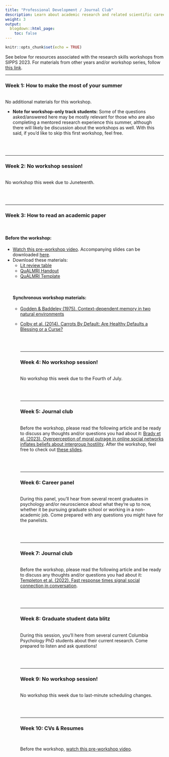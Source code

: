 ```yaml
---
title: "Professional Development / Journal Club"
description: Learn about academic research and related scientific careers, as well as how to digest and think critically about contemporary journal articles.
weight: 3
output:
  blogdown::html_page:
    toc: false
---
```


```r
knitr::opts_chunk$set(echo = TRUE)
```

See below for resources associated with the research skills workshops from SIPPS 2023. For materials from other years and/or workshop series, follow [this link](/workshops).

<hr>

### Week 1: How to make the most of your summer
<br>
No additional materials for this workshop.
<p>
<ul>
<li>**Note for workshop-only track students:** Some of the questions asked/answered here may be mostly relevant for those who are also completing a mentored research experience this summer, although there will likely be discussion about the workshops as well. With this said, if you'd like to skip this first workshop, feel free.
</ul>
<br><br>
<hr>

### Week 2: No workshop session!
<br>
No workshop this week due to Juneteenth.

<br><br>
<hr>

### Week 3: How to read an academic paper
<br>

#### Before the workshop:
<p>
<ul>
<li>[Watch this pre-workshop video](https://youtu.be/XKrSwonwLL0){target="_blank"}. Accompanying slides can be downloaded <a href="/workshop_files/2023/prof-dev/ResearchPaper_slides.pdf" download>here</a>.
<li>Download these materials:
<ul>
<li><a href="/workshop_files/2023/prof-dev/LitReview_Table.xlsx" download>Lit review table</a>
<li><a href="/workshop_files/2023/prof-dev/LitReviewOutline-QuALMRI_Handout.pdf" download>QuALMRI Handout</a>
<li><a href="/workshop_files/2023/prof-dev/LitReviewOutline-QuALMRI_Template.docx" download>QuALMRI Template</a>
</ul
</ul>
<br>

#### Synchronous workshop materials:
<p>
<ul>
<li><a href="/workshop_files/2023/prof-dev/Godden1975_ContextDependentMemory.pdf" download>Godden & Baddeley (1975). Context-dependent memory in two natural environments</a>
<li><a href="/workshop_files/2023/prof-dev/ChapmanColbyLi_2014.pdf" download>Colby et al. (2014). Carrots By Default: Are Healthy Defaults a Blessing or a Curse?</a>

<br><br>
<hr>

### Week 4: No workshop session!
<br>
No workshop this week due to the Fourth of July.

<br><br>
<hr>

### Week 5: Journal club
<br>
Before the workshop, please read the following article and be ready to discuss any thoughts and/or questions you had about it: <a href="/workshop_files/2023/prof-dev/Brady2023_OverperceptionMoralOutrage.pdf" download>Brady et al. (2023). Overperception of moral outrage in online social networks inflates beliefs about intergroup hostility</a>. After the workshop, feel free to check out <a href="/workshop_files/2023/prof-dev/Brady_JournalClub.pdf" download>these slides</a>.

<br><br>
<hr>

### Week 6: Career panel
<br>
During this panel, you'll hear from several recent graduates in psychology and/or neuroscience about what they're up to now, whether it be pursuing graduate school or working in a non-academic job. Come prepared with any questions you might have for the panelists.

<br><br>
<hr>

### Week 7: Journal club
<br>
Before the workshop, please read the following article and be ready to discuss any thoughts and/or questions you had about it: <a href="/workshop_files/2023/prof-dev/Templeton2022_FastResponseTimes.pdf" download>Templeton et al. (2022). Fast response times signal social connection in conversation</a>.

<br><br>
<hr>

### Week 8: Graduate student data blitz
<br>
During this session, you'll here from several current Columbia Psychology PhD students about their current research. Come prepared to listen and ask questions!

<br><br>
<hr>

### Week 9: No workshop session!
<br>
No workshop this week due to last-minute scheduling changes.

<br><br>
<hr>

### Week 10: CVs & Resumes
<br>

Before the workshop, [watch this pre-workshop video](https://youtu.be/anRwuA0RIac){target="_blank"}.